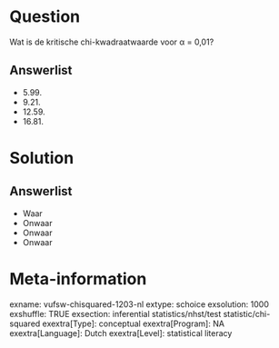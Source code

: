Question
========
Wat is de kritische chi-kwadraatwaarde voor α = 0,01?

Answerlist
----------
* 5.99.
* 9.21.
* 12.59.
* 16.81.  

Solution
========

Answerlist
----------
* Waar
* Onwaar
* Onwaar
* Onwaar

Meta-information
================
exname: vufsw-chisquared-1203-nl
extype: schoice
exsolution: 1000
exshuffle: TRUE
exsection: inferential statistics/nhst/test statistic/chi-squared
exextra[Type]: conceptual
exextra[Program]: NA
exextra[Language]: Dutch
exextra[Level]: statistical literacy

